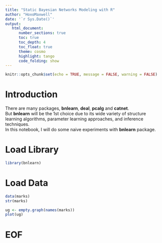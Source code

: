 ```yaml
---
title: "Static Bayesian Networks Modeling with R"
author: "HoxoMaxwell"
date: '`r Sys.Date()`'
output: 
   html_document:
      number_sections: true
      toc: true
      toc_depth: 4
      toc_float: true
      theme: cosmo
      highlight: tango
      code_folding: show
---
```


```r
knitr::opts_chunk$set(echo = TRUE, message = FALSE, warning = FALSE)
```

# Introduction

There are many packages, **bnlearn**, **deal**, **pcalg** and **catnet**.  
But **bnlearn** will be the 1st choice 
due to its wide variety of structure learning algorithms,
parameter learning approaches, and inference techniques.  
In this notebook, I will do some naive experiments with **bnlearn** package.

# Load Library
```r
library(bnlearn)
```

# Load Data
```r
data(marks)
str(marks)
```

```r
ug <- empty.graph(names(marks))
plot(ug)
```

# EOF
